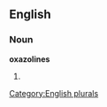 ==English==

===Noun===
'''oxazolines'''

# {{plural of|[[oxazoline]]}}

[[Category:English plurals]]